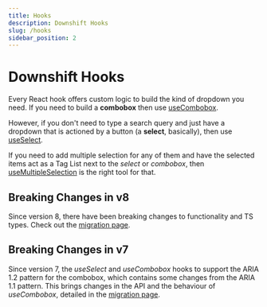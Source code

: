```yaml
---
title: Hooks
description: Downshift Hooks
slug: /hooks
sidebar_position: 2
---
```


# Downshift Hooks

Every React hook offers custom logic to build the kind of dropdown you need. If
you need to build a **combobox** then use [useCombobox](/use-combobox).

However, if you don't need to type a search query and just have a dropdown that
is actioned by a button (a **select**, basically), then use
[useSelect](/use-select).

If you need to add multiple selection for any of them and have the selected
items act as a Tag List next to the _select_ or _combobox_, then
[useMultipleSelection](/use-multiple-selection) is the right tool for that.

## Breaking Changes in v8

Since version 8, there have been breaking changes to functionality and TS types.
Check out the
[migration page](https://github.com/downshift-js/downshift/blob/master/src/hooks/MIGRATION_V8.md).

## Breaking Changes in v7

Since version 7, the _useSelect_ and _useCombobox_ hooks to support the ARIA 1.2
pattern for the combobox, which contains some changes from the ARIA 1.1 pattern.
This brings changes in the API and the behaviour of _useCombobox_, detailed in
the
[migration page](https://github.com/downshift-js/downshift/blob/master/src/hooks/MIGRATION_V7.md).
